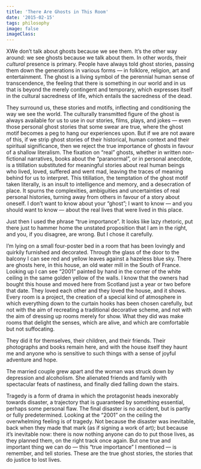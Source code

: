 ```yaml
---
title: 'There Are Ghosts in This Room'
date: '2015-02-15'
tags: philosophy
image: false
imageClass: 
---
```

XWe don’t talk about ghosts because we see them. It’s the other way around: we see ghosts because we talk about them. In other words, their _cultural_ presence is primary. People have always told ghost stories, passing them down the generations in various forms — in folklore, religion, art and entertainment. The ghost is a living symbol of the perennial human sense of transcendence, the feeling that there is something in our world and in us that is beyond the merely contingent and temporary, which expresses itself in the cultural sacredness of life, which entails the sacredness of the dead.

They surround us, these stories and motifs, inflecting and conditioning the way we see the world. The culturally transmitted figure of the ghost is always available for us to use in our stories, films, plays, and jokes — even those personal ghost stories that some swear are true, where the ghost motif becomes a peg to hang our experiences upon. But if we are not aware of this, if we strip ghost stories of their historical, human context and their spiritual significance, then we reject the true importance of ghosts in favour of a shallow literalism. The fixation on “real” ghosts, whether in written non-fictional narratives, books about the “paranormal”, or in personal anecdote, is a titillation substituted for meaningful stories about real human beings who lived, loved, suffered and went mad, leaving the traces of meaning behind for us to interpret. This titillation, the temptation of the ghost motif taken literally, is an insult to intelligence and memory, and a desecration of place. It spurns the complexities, ambiguities and uncertainties of real personal histories, turning away from others in favour of a story about oneself. I don’t want to know about your “ghost”; I want to know — and you should want to know — about the real lives that were lived in this place.

Just then I used the phrase “true importance”. It looks like lazy rhetoric, put there just to hammer home the unstated proposition that I am in the right, and you, if you disagree, are wrong. But I chose it carefully.

I’m lying on a small four-poster bed in a room that has been lovingly and quirkily furnished and decorated. Through the glass of the door to the balcony I can see red and yellow leaves against a hazeless blue sky. There are ghosts here, in this house, an old water mill in the South of France. Looking up I can see “2001” painted by hand in the corner of the white ceiling in the same golden yellow of the walls. I know that the owners had bought this house and moved here from Scotland just a year or two before that date. They loved each other and they loved the house, and it shows. Every room is a project, the creation of a special kind of atmosphere in which everything down to the curtain hooks has been chosen carefully, but not with the aim of recreating a traditional decorative scheme, and not with the aim of dressing up rooms merely for show. What they did was make rooms that delight the senses, which are alive, and which are comfortable but not suffocating.

They did it for themselves, their children, and their friends. Their photographs and books remain here, and with the house itself they haunt me and anyone who is sensitive to such things with a sense of joyful adventure and hope.

The married couple grew apart and the woman was struck down by depression and alcoholism. She alienated friends and family with spectacular feats of nastiness, and finally died falling down the stairs.

Tragedy is a form of drama in which the protagonist heads inexorably towards disaster, a trajectory that is guaranteed by something essential, perhaps some personal flaw. The final disaster is no accident, but is partly or fully predetermined. Looking at the “2001” on the ceiling the overwhelming feeling is of tragedy. Not because the disaster was inevitable, back when they made that mark (as if signing a work of art); but because it’s inevitable now: there is now nothing anyone can do to put those lives, as they planned them, on the right track once again. But one true and important thing we can do — this “true importance” I mentioned — is remember, and tell stories. These are the true ghost stories, the stories that do justice to lost lives.
